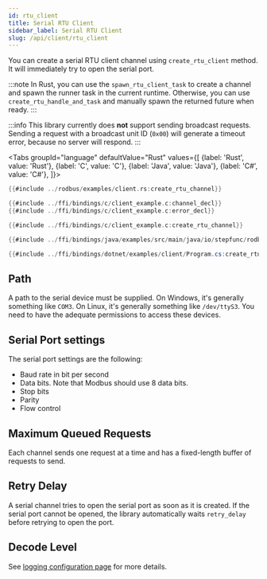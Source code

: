 ```yaml
---
id: rtu_client
title: Serial RTU Client
sidebar_label: Serial RTU Client
slug: /api/client/rtu_client
---
```



You can create a serial RTU client channel using `create_rtu_client` method. It will immediately try to open
the serial port.

:::note
In Rust, you can use the `spawn_rtu_client_task` to create a channel and spawn the runner task in the current runtime.
Otherwise, you can use `create_rtu_handle_and_task` and manually spawn the returned future when ready.
:::

:::info
This library currently does **not** support sending broadcast requests. Sending a request with a broadcast unit ID
(`0x00`) will generate a timeout error, because no server will respond.
:::

<Tabs
groupId="language"
defaultValue="Rust"
values={[
{label: 'Rust', value: 'Rust'},
{label: 'C', value: 'C'},
{label: 'Java', value: 'Java'},
{label: 'C#', value: 'C#'},
]}>
<TabItem value="Rust">

```rust
{{#include ../rodbus/examples/client.rs:create_rtu_channel}}
```

</TabItem>
<TabItem value="C">

```c
{{#include ../ffi/bindings/c/client_example.c:channel_decl}}
{{#include ../ffi/bindings/c/client_example.c:error_decl}}

{{#include ../ffi/bindings/c/client_example.c:create_rtu_channel}}
```

</TabItem>
<TabItem value="Java">

```java
{{#include ../ffi/bindings/java/examples/src/main/java/io/stepfunc/rodbus/examples/ClientExample.java:create_rtu_channel}}
```

</TabItem>
<TabItem value="C#">

```csharp
{{#include ../ffi/bindings/dotnet/examples/client/Program.cs:create_rtu_channel}}
```

</TabItem>
</Tabs>

## Path

A path to the serial device must be supplied. On Windows, it's generally something like `COM3`. On Linux, it's
generally something like `/dev/ttyS3`. You need to have the adequate permissions to access these devices.

## Serial Port settings

The serial port settings are the following:

- Baud rate in bit per second
- Data bits. Note that Modbus should use 8 data bits.
- Stop bits
- Parity
- Flow control

## Maximum Queued Requests

Each channel sends one request at a time and has a fixed-length buffer of requests to send.

## Retry Delay

A serial channel tries to open the serial port as soon as it is created. If the serial port cannot be opened, the library
automatically waits `retry_delay` before retrying to open the port.

## Decode Level

See [logging configuration page](../logging.mdx#protocol-decoding) for more details.
